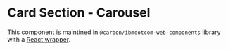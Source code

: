 # Card Section - Carousel

This component is maintined in `@carbon/ibmdotcom-web-components` library with a [React wrapper](https://ibmdotcom-web-components-react.mybluemix.net/?path=/story/components-carousel--default).
